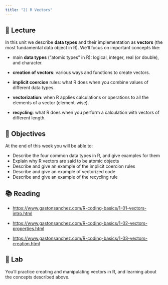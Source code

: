 ```yaml
---
title: "2) R Vectors"
---
```



## 📖 Lecture

In this unit we describe __data types__ and their implementation as __vectors__ (the most fundamental data object in R). We'll focus on important concepts like:

- main __data types__ ("atomic types" in R): logical, integer, real (or double), and character.

- __creation of vectors__: various ways and functions to create vectors.

- __implicit coercion__ rules: what R does when you combine values of different data types.

- __vectorization__: when R applies calculations or operations to all the elements of a vector (element-wise).

- __recycling__: what R does when you perform a calculation with vectors of different length.



## 🎯 Objectives

At the end of this week you will be able to:

- Describe the four common data types in R, and give examples for them
- Explain why R vectors are said to be atomic objects
- Describe and give an example of the implicit coercion rules
- Describe and give an example of vectorized code
- Describe and give an example of the recycling rule



## 📚 Reading

- <a href="https://www.gastonsanchez.com/R-coding-basics/1-01-vectors-intro.html" target="_blank">https://www.gastonsanchez.com/R-coding-basics/1-01-vectors-intro.html</a>

- <a href="https://www.gastonsanchez.com/R-coding-basics/1-02-vectors-properties.html" target="_blank">https://www.gastonsanchez.com/R-coding-basics/1-02-vectors-properties.html</a>

- <a href="https://www.gastonsanchez.com/R-coding-basics/1-03-vectors-creation.html" target="_blank">https://www.gastonsanchez.com/R-coding-basics/1-03-vectors-creation.html</a>
 


## 🔬 Lab

You'll practice creating and manipulating vectors in R, and learning about the concepts described above.

 


